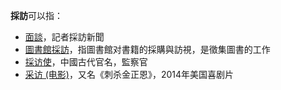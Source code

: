 '''採訪'''可以指：
*[[面談|面談]]，記者採訪新聞
*[[圖書館採訪|圖書館採訪]]，指圖書館对書籍的採購與訪視，是徵集圖書的工作
*[[採访使|採访使]]，中國古代官名，監察官
*[[采访_(电影)|采访 (电影)]]，又名《刺杀金正恩》，2014年美国喜剧片

{{disambig|Cat=二字消歧义}}
